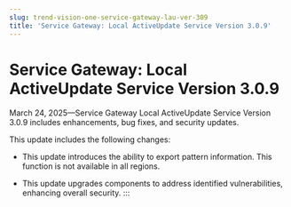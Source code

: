 ```yaml
---
slug: trend-vision-one-service-gateway-lau-ver-309
title: 'Service Gateway: Local ActiveUpdate Service Version 3.0.9'
---
```

# Service Gateway: Local ActiveUpdate Service Version 3.0.9

March 24, 2025—Service Gateway Local ActiveUpdate Service Version 3.0.9 includes enhancements, bug fixes, and security updates.

This update includes the following changes:

- This update introduces the ability to export pattern information. This function is not available in all regions.

- This update upgrades components to address identified vulnerabilities, enhancing overall security.
:::
